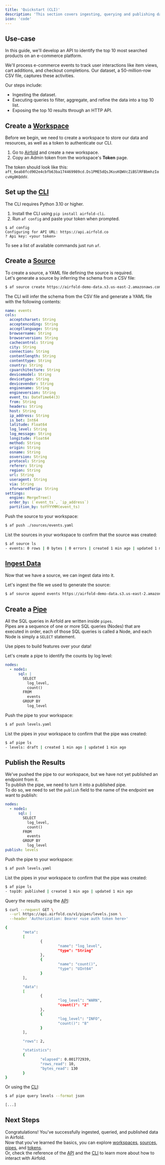 ```yaml
---
title: 'Quickstart (CLI)'
description: 'This section covers ingesting, querying and publishing data using the Airfold CLI.'
icon: 'code'
---
```


## Use-case
In this guide, we'll develop an API to identify the top 10 most searched products on an e-commerce platform.

We'll process e-commerce events to track user interactions like item views, cart additions, and checkout completions. Our dataset, a 50-million-row CSV file, captures these activities.

Our steps include:
* Ingesting the dataset.
* Executing queries to filter, aggregate, and refine the data into a top 10 list.
* Exposing the top 10 results through an HTTP API.

## Create a [Workspace](/workspace/workspaces)
Before we begin, we need to create a workspace to store our data and resources, as well as a token to authenticate our CLI.

1. Go to [Airfold](https://www.app.airfold.co) and create a new workspace.
2. Copy an Admin token from the workspace's **Token** page.

The token should look like this: `aft_6eab8fcd902e4cbfb63ba174469989cd.Ds1PME5dQsJKosKQWVcZiBSlRFBbmhzIocvHg8KQddV`.

## Set up the [CLI](/reference/cli)
<Note>
The CLI requires Python 3.10 or higher.
</Note>

1. Install the CLI using `pip install airfold-cli`.
2. Run `af config` and paste your token when prompted.
```
$ af config
Configuring for API URL: https://api.airfold.co
? Api key: <your token>
```

To see a list of available commands just run `af`.

## Create a [Source](/workspace/sources)
To create a source, a YAML file defining the source is required.<br />
Let's generate a source by inferring the schema from a CSV file:
```bash
$ af source create https://airfold-demo-data.s3.us-east-2.amazonaws.com/quickstart/events.csv .
```

The CLI will infer the schema from the CSV file and generate a YAML file with the following contents:
```yaml ./sources/events.yaml
name: events
cols:
  acceptcharset: String
  acceptencoding: String
  acceptlanguage: String
  browsername: String
  browserversion: String
  cachecontrol: String
  city: String
  connection: String
  contentlength: String
  contenttype: String
  country: String
  cpuarchitecture: String
  devicemodel: String
  devicetype: String
  devicevendor: String
  enginename: String
  engineversion: String
  event_ts: DateTime64(3)
  from: String
  headers: String
  host: String
  ip_address: String
  is_bot: Int64
  latitude: Float64
  log_level: String
  log_message: String
  longitude: Float64
  method: String
  origin: String
  osname: String
  osversion: String
  protocol: String
  referer: String
  region: String
  url: String
  useragent: String
  via: String
  xforwaredforip: String
settings:
  engine: MergeTree()
  order_by: (`event_ts`, `ip_address`)
  partition_by: toYYYYMM(event_ts)
```

Push the source to your workspace:
```bash
$ af push ./sources/events.yaml
```

List the sources in your workspace to confirm that the source was created:
```bash
$ af source ls
- events: 0 rows | 0 bytes | 0 errors | created 1 min ago | updated 1 min ago
```

## [Ingest Data](/ingest)
Now that we have a source, we can ingest data into it.

Let's ingest the file we used to generate the source:
```bash
$ af source append events https://airfold-demo-data.s3.us-east-2.amazonaws.com/quickstart/events.csv
```

## Create a [Pipe](/workspace/pipes)
All the SQL queries in Airfold are written inside `pipes`.<br />
Pipes are a sequence of one or more SQL queries (Nodes) that are executed in order, each of those SQL queries is called a Node, and each Node is simply a `SELECT` statement.

<Tip>
Use pipes to build features over your data!
</Tip>

Let's create a pipe to identify the counts by log level:
```yaml levels.yaml
nodes:
  - node1:
      sql: |
        SELECT
          log_level,
          count()
        FROM
          events
        GROUP BY
          log_level
```

Push the pipe to your workspace:
```bash
$ af push levels.yaml
```

List the pipes in your workspace to confirm that the pipe was created:
```bash
$ af pipe ls
- levels: draft | created 1 min ago | updated 1 min ago
```

## Publish the Results
We've pushed the pipe to our workspace, but we have not yet published an endpoint from it.<br />
To publish the pipe, we need to turn it into a published pipe.<br />
To do so, we need to set the `publish` field to the name of the endpoint we want to publish:
```yaml levels.yaml
nodes:
  - node1:
      sql: |
        SELECT
          log_level,
          count()
        FROM
          events
        GROUP BY
          log_level
publish: levels
```

Push the pipe to your workspace:
```bash
$ af push levels.yaml
```

List the pipes in your workspace to confirm that the pipe was created:
```bash
$ af pipe ls
- top10: published | created 1 min ago | updated 1 min ago
```

Query the results using the [API](/api-reference):
```bash
$ curl --request GET \
  --url https://api.airfold.co/v1/pipes/levels.json \
  --header 'Authorization: Bearer <use auth token here>'

{
        "meta":
        [
                {
                        "name": "log_level",
                        "type": "String"
                },
                {
                        "name": "count()",
                        "type": "UInt64"
                }
        ],

        "data":
        [
                {
                        "log_level": "WARN",
                        "count()": "2"
                },
                {
                        "log_level": "INFO",
                        "count()": "8"
                }
        ],

        "rows": 2,

        "statistics":
        {
                "elapsed": 0.001772939,
                "rows_read": 10,
                "bytes_read": 130
        }
}
```

Or using the [CLI](/reference/cli):
```bash
$ af pipe query levels --format json

[...]
```

## Next Steps
Congratulations! You've successfully ingested, queried, and published data in Airfold.<br />
Now that you've learned the basics, you can explore [workspaces](/workspace/workspaces), [sources](/workspace/sources), [pipes](/workspace/pipes), and [tokens](/workspace/tokens).<br />
Or, check the reference of the [API](/api-reference) and the [CLI](/reference/cli) to learn more about how to interact with Airfold.
